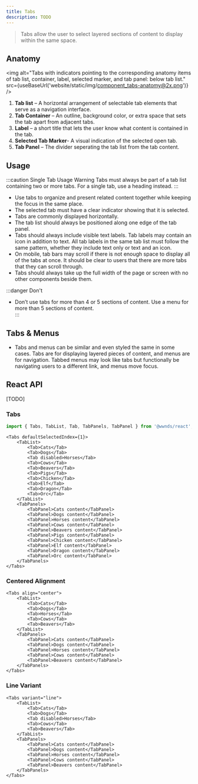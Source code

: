 ```yaml
---
title: Tabs
description: TODO
---
```



> Tabs allow the user to select layered sections of content to display within the same space. 

## Anatomy

<img
	alt="Tabs with indicators pointing to the corresponding anatomy items of tab list, container, label, selected marker, and tab panel: below tab list."
	src={useBaseUrl('website/static/img/component_tabs-anatomy@2x.png')}
/>

1. **Tab list** – A horizontal arrangement of selectable tab elements that serve as a navigation interface.
1. **Tab Container** – An outline, background color, or extra space that sets the tab apart from adjacent tabs. 
1. **Label** – a short title that lets the user know what content is contained in the tab.
1. **Selected Tab Marker**- A visual indication of the selected open tab. 
1. **Tab Panel** – The divider seperating the tab list from the tab content.

## Usage

:::caution Single Tab Usage Warning 
Tabs must always be part of a tab list containing two or more tabs. For a single tab, use a heading instead. 
:::

- Use tabs to organize and present related content together while keeping the focus in the same place. 
- The selected tab must have a clear indicator showing that it is selected. 
- Tabs are commonly displayed horizontally. 
- The tab list should always be positioned along one edge of the tab panel.  
- Tabs should always include visible text labels. Tab labels may contain an icon in addition to text. All tab labels in the same tab list must follow the same pattern, whether they include text only or text and an icon.  
- On mobile, tab bars may scroll if there is not enough space to display all of the tabs at once. It should be clear to users that there are more tabs that they can scroll through. 
- Tabs should always take up the full width of the page or screen with no other components beside them. 

:::danger Don't
- Don’t use tabs for more than 4 or 5 sections of content. Use a menu for more than 5 sections of content.  
:::

## Tabs & Menus

- Tabs and menus can be similar and even styled the same in some cases. Tabs are for displaying layered pieces of content, and menus are for navigation. Tabbed menus may look like tabs but functionally be navigating users to a different link, and menus move focus. 

 

## React API

[TODO]

### Tabs

```js
import { Tabs, TabList, Tab, TabPanels, TabPanel } from '@wwnds/react';
```

```tsx live
<Tabs defaultSelectedIndex={1}>
	<TabList>
		<Tab>Cats</Tab>
		<Tab>Dogs</Tab>
		<Tab disabled>Horses</Tab>
		<Tab>Cows</Tab>
		<Tab>Beavers</Tab>
		<Tab>Pigs</Tab>
		<Tab>Chicken</Tab>
		<Tab>Elf</Tab>
		<Tab>Dragon</Tab>
		<Tab>Orc</Tab>
	</TabList>
	<TabPanels>
		<TabPanel>Cats content</TabPanel>
		<TabPanel>Dogs content</TabPanel>
		<TabPanel>Horses content</TabPanel>
		<TabPanel>Cows content</TabPanel>
		<TabPanel>Beavers content</TabPanel>
		<TabPanel>Pigs content</TabPanel>
		<TabPanel>Chicken content</TabPanel>
		<TabPanel>Elf content</TabPanel>
		<TabPanel>Dragon content</TabPanel>
		<TabPanel>Orc content</TabPanel>
	</TabPanels>
</Tabs>
```

### Centered Alignment

```tsx live
<Tabs align="center">
	<TabList>
		<Tab>Cats</Tab>
		<Tab>Dogs</Tab>
		<Tab>Horses</Tab>
		<Tab>Cows</Tab>
		<Tab>Beavers</Tab>
	</TabList>
	<TabPanels>
		<TabPanel>Cats content</TabPanel>
		<TabPanel>Dogs content</TabPanel>
		<TabPanel>Horses content</TabPanel>
		<TabPanel>Cows content</TabPanel>
		<TabPanel>Beavers content</TabPanel>
	</TabPanels>
</Tabs>
```

### Line Variant

```tsx live
<Tabs variant="line">
	<TabList>
		<Tab>Cats</Tab>
		<Tab>Dogs</Tab>
		<Tab disabled>Horses</Tab>
		<Tab>Cows</Tab>
		<Tab>Beavers</Tab>
	</TabList>
	<TabPanels>
		<TabPanel>Cats content</TabPanel>
		<TabPanel>Dogs content</TabPanel>
		<TabPanel>Horses content</TabPanel>
		<TabPanel>Cows content</TabPanel>
		<TabPanel>Beavers content</TabPanel>
	</TabPanels>
</Tabs>
```
